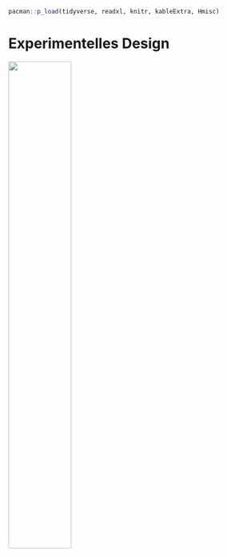 ```r
pacman::p_load(tidyverse, readxl, knitr, kableExtra, Hmisc)
```

# Experimentelles Design

![](images/caution.png){fig-align="center" width="50%"}
